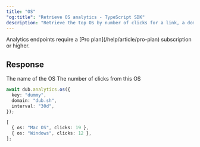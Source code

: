 ```yaml
---
title: "OS"
"og:title": "Retrieve OS analytics - TypeScript SDK"
description: "Retrieve the top OS by number of clicks for a link, a domain, or the authenticated workspace."
---
```



<Note>
  Analytics endpoints require a [Pro plan](/help/article/pro-plan) subscription
  or higher.
</Note>

<AnalyticsArguments />

## Response

<ResponseField name="os" type="string" required="true">
  The name of the OS
</ResponseField>

<ResponseField name="clicks" type="number" required="true">
  The number of clicks from this OS
</ResponseField>

<RequestExample>

```typescript
await dub.analytics.os({
  key: "dummy",
  domain: "dub.sh",
  interval: "30d",
});
```

</RequestExample>

<ResponseExample>

```typescript
[
  { os: "Mac OS", clicks: 19 },
  { os: "Windows", clicks: 12 },
];
```

</ResponseExample>

